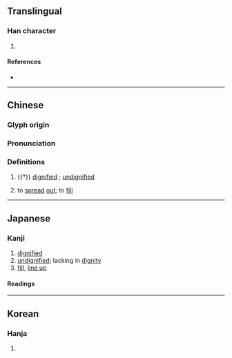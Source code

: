 {{character info/new}}
==Translingual==

===Han character===
{{Han char|rn=9|rad=人|as=05|sn=7|four=23290|canj=OPH|ids=⿰亻必}}

# {{defn|Han|sort=人05}}

====References====
* {{Han ref|kx=0098.160|dkj=00512|dj=0208.060|hdz=10139.040|uh=4F56|ud=20310|bh=CA5A|bd=51802}}

----

==Chinese==
{{zh-forms}}

===Glyph origin===
{{Han etym}}

===Pronunciation===
{{zh-pron
|m=bì
|c=bit1
|mc=y
|oc=y
|ma=
|cat=
}}

===Definitions===
{{zh-hanzi}}

# {{†}} [[dignified]] {{q|according to {{w|Shuowen}}}}; [[undignified]] {{q|according to later commentators}}
# {{lb|zh|literary}} to [[spread]] [[out]]; to [[fill]]

----

==Japanese==

===Kanji===
{{ja-kanji|grade=|rs=人05}}

# [[dignified]]
# [[undignified]]; lacking in [[dignity]]
# [[fill]], [[line up]]

====Readings====
{{ja-readings
|goon=びち
|kanon=ひつ
|kun=ただ-し.い, なら-ぶ
|nanori=みつ
}}

----

==Korean==

===Hanja===
{{ko-hanja|hangeul=필|rv=pil|mr=p'il}}

# {{defn|lang=ko|sort=人05}}